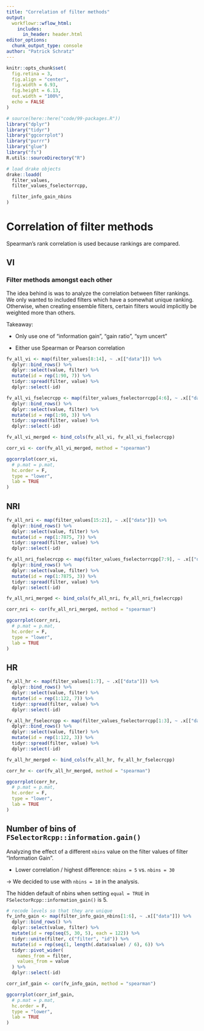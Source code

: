 ```yaml
---
title: "Correlation of filter methods"
output: 
  workflowr::wflow_html:
    includes:
      in_header: header.html
editor_options:
  chunk_output_type: console
author: "Patrick Schratz"
---
```


```r
knitr::opts_chunk$set(
  fig.retina = 3,
  fig.align = "center",
  fig.width = 6.93,
  fig.height = 6.13,
  out.width = "100%",
  echo = FALSE
)

# source(here::here("code/99-packages.R"))
library("dplyr")
library("tidyr")
library("ggcorrplot")
library("purrr")
library("glue")
library("fs")
R.utils::sourceDirectory("R")

# load drake objects
drake::loadd(
  filter_values,
  filter_values_fselectorrcpp,

  filter_info_gain_nbins
)
```

# Correlation of filter methods {.tabset .tabset-fade}

Spearman's rank correlation is used because rankings are compared.

## VI

### Filter methods amongst each other

The idea behind is was to analyze the correlation between filter rankings.
We only wanted to included filters which have a somewhat unique ranking.
Otherwise, when creating ensemble filters, certain filters would implicitly be weighted more than others.

Takeaway:

- Only use one of "information gain", "gain ratio", "sym uncert"

- Either use Spearman or Pearson correlation

```r
fv_all_vi <- map(filter_values[8:14], ~ .x[["data"]]) %>%
  dplyr::bind_rows() %>%
  dplyr::select(value, filter) %>%
  mutate(id = rep(1:90, 7)) %>%
  tidyr::spread(filter, value) %>%
  dplyr::select(-id)

fv_all_vi_fselecrcpp <- map(filter_values_fselectorrcpp[4:6], ~ .x[["data"]]) %>%
  dplyr::bind_rows() %>%
  dplyr::select(value, filter) %>%
  mutate(id = rep(1:90, 3)) %>%
  tidyr::spread(filter, value) %>%
  dplyr::select(-id)

fv_all_vi_merged <- bind_cols(fv_all_vi, fv_all_vi_fselecrcpp)

corr_vi <- cor(fv_all_vi_merged, method = "spearman")

ggcorrplot(corr_vi,
  # p.mat = p.mat,
  hc.order = F,
  type = "lower",
  lab = TRUE
)
```

## NRI

```r
fv_all_nri <- map(filter_values[15:21], ~ .x[["data"]]) %>%
  dplyr::bind_rows() %>%
  dplyr::select(value, filter) %>%
  mutate(id = rep(1:7875, 7)) %>%
  tidyr::spread(filter, value) %>%
  dplyr::select(-id)

fv_all_nri_fselecrcpp <- map(filter_values_fselectorrcpp[7:9], ~ .x[["data"]]) %>%
  dplyr::bind_rows() %>%
  dplyr::select(value, filter) %>%
  mutate(id = rep(1:7875, 3)) %>%
  tidyr::spread(filter, value) %>%
  dplyr::select(-id)

fv_all_nri_merged <- bind_cols(fv_all_nri, fv_all_nri_fselecrcpp)

corr_nri <- cor(fv_all_nri_merged, method = "spearman")

ggcorrplot(corr_nri,
  # p.mat = p.mat,
  hc.order = F,
  type = "lower",
  lab = TRUE
)
```

## HR

```r
fv_all_hr <- map(filter_values[1:7], ~ .x[["data"]]) %>%
  dplyr::bind_rows() %>%
  dplyr::select(value, filter) %>%
  mutate(id = rep(1:122, 7)) %>%
  tidyr::spread(filter, value) %>%
  dplyr::select(-id)

fv_all_hr_fselecrcpp <- map(filter_values_fselectorrcpp[1:3], ~ .x[["data"]]) %>%
  dplyr::bind_rows() %>%
  dplyr::select(value, filter) %>%
  mutate(id = rep(1:122, 3)) %>%
  tidyr::spread(filter, value) %>%
  dplyr::select(-id)

fv_all_hr_merged <- bind_cols(fv_all_hr, fv_all_hr_fselecrcpp)

corr_hr <- cor(fv_all_hr_merged, method = "spearman")

ggcorrplot(corr_hr,
  # p.mat = p.mat,
  hc.order = F,
  type = "lower",
  lab = TRUE
)
```

## Number of bins of `FSelectorRcpp::information.gain()`

Analyzing the effect of a different `nbins` value on the filter values of filter "Information Gain".

- Lower correlation / highest difference: `nbins = 5` vs. `nbins = 30`

-> We decided to use with `nbins = 10` in the analysis.

The hidden default of nbins when setting `equal = TRUE` in `FSelectorRcpp::information_gain()` is 5.

```r
# recode levels so that they are unique
fv_info_gain <- map(filter_info_gain_nbins[1:6], ~ .x[["data"]]) %>%
  dplyr::bind_rows() %>%
  dplyr::select(value, filter) %>%
  mutate(id = rep(seq(5, 30, 5), each = 122)) %>%
  tidyr::unite(filter, c("filter", "id")) %>%
  mutate(id = rep(seq(1, length(.data$value) / 6), 6)) %>%
  tidyr::pivot_wider(
    names_from = filter,
    values_from = value
  ) %>%
  dplyr::select(-id)

corr_inf_gain <- cor(fv_info_gain, method = "spearman")

ggcorrplot(corr_inf_gain,
  # p.mat = p.mat,
  hc.order = F,
  type = "lower",
  lab = TRUE
)
```

